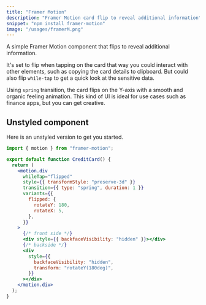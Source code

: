 ```yaml
---
title: "Framer Motion"
description: "Framer Motion card flip to reveal additional information"
snippet: "npm install framer-motion"
image: "/usages/framerM.png"
---
```


A simple Framer Motion component that flips to reveal additional information.

It's set to flip when tapping on the card that way you could interact with other elements, such as copying the card details to clipboard. But could also flip `while-tap` to get a quick look at the sensitive data.

Using `spring` transition, the card flips on the Y-axis with a smooth and organic feeling animation. This kind of UI is ideal for use cases such as finance apps, but you can get creative.

## Unstyled component

Here is an unstyled version to get you started.

```jsx {1-3,4}
import { motion } from "framer-motion";

export default function CreditCard() {
  return (
    <motion.div
      whileTap="flipped"
      style={{ transformStyle: "preserve-3d" }}
      transition={{ type: "spring", duration: 1 }}
      variants={{
        flipped: {
          rotateY: 180,
          rotateX: 5,
        },
      }}
    >
      {/* front side */}
      <div style={{ backfaceVisibility: "hidden" }}></div>
      {/* backside */}
      <div
        style={{
          backfaceVisibility: "hidden",
          transform: "rotateY(180deg)",
        }}
      ></div>
    </motion.div>
  );
}
```
